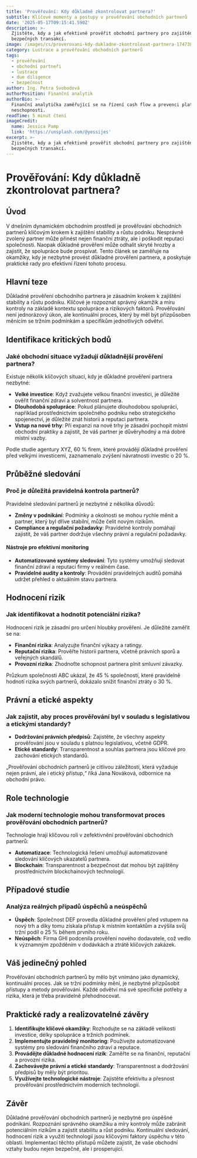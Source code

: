 ```yaml
---
title: 'Prověřování: Kdy důkladně zkontrolovat partnera?'
subtitle: Klíčové momenty a postupy v prověřování obchodních partnerů
date: '2025-05-17T09:15:41.590Z'
description: >-
  Zjistěte, kdy a jak efektivně prověřit obchodní partnery pro zajištění
  bezpečných transakcí.
image: /images/cs/proverovani-kdy-dukladne-zkontrolovat-partnera-1747386940989.jpg
category: Lustrace a prověřování obchodních partnerů
tags:
  - prověřování
  - obchodní partneři
  - lustrace
  - due diligence
  - bezpečnost
author: Ing. Petra Svobodová
authorPosition: Finanční analytik
authorBio: >-
  Finanční analytička zaměřující se na řízení cash flow a prevenci platební
  neschopnosti.
readTime: 5 minut čtení
imageCredit:
  name: Jessica Pamp
  link: 'https://unsplash.com/@yessijes'
excerpt: >-
  Zjistěte, kdy a jak efektivně prověřit obchodní partnery pro zajištění
  bezpečných transakcí.
---
```

# Prověřování: Kdy důkladně zkontrolovat partnera?

## Úvod

V dnešním dynamickém obchodním prostředí je prověřování obchodních partnerů klíčovým krokem k zajištění stability a růstu podniku. Nesprávně zvolený partner může přinést nejen finanční ztráty, ale i poškodit reputaci společnosti. Naopak důkladné prověření může odhalit skryté hrozby a zajistit, že spolupráce bude prospívat. Tento článek se zaměřuje na okamžiky, kdy je nezbytné provést důkladné prověření partnera, a poskytuje praktické rady pro efektivní řízení tohoto procesu.

## Hlavní teze

Důkladné prověření obchodního partnera je zásadním krokem k zajištění stability a růstu podniku. Klíčové je rozpoznat správný okamžik a míru kontroly na základě kontextu spolupráce a rizikových faktorů. Prověřování není jednorázový úkon, ale kontinuální proces, který by měl být přizpůsoben měnícím se tržním podmínkám a specifikům jednotlivých odvětví.

## Identifikace kritických bodů

### Jaké obchodní situace vyžadují důkladnější prověření partnera?

Existuje několik klíčových situací, kdy je důkladné prověření partnera nezbytné:

- **Velké investice**: Když zvažujete velkou finanční investici, je důležité ověřit finanční zdraví a solventnost partnera.
- **Dlouhodobá spolupráce**: Pokud plánujete dlouhodobou spolupráci, například prostřednictvím společného podniku nebo strategického spojenectví, je důležité znát historii a reputaci partnera.
- **Vstup na nové trhy**: Při expanzi na nové trhy je zásadní pochopit místní obchodní praktiky a zajistit, že váš partner je důvěryhodný a má dobré místní vazby.

Podle studie agentury XYZ, 60 % firem, které provádějí důkladné prověření před velkými investicemi, zaznamenalo zvýšení návratnosti investic o 20 %.

## Průběžné sledování

### Proč je důležitá pravidelná kontrola partnerů?

Pravidelné sledování partnerů je nezbytné z několika důvodů:

- **Změny v podnikání**: Podmínky a okolnosti se mohou rychle měnit a partner, který byl dříve stabilní, může čelit novým rizikům.
- **Compliance a regulační požadavky**: Pravidelné kontroly pomáhají zajistit, že váš partner dodržuje všechny právní a regulační požadavky.

#### Nástroje pro efektivní monitoring

- **Automatizované systémy sledování**: Tyto systémy umožňují sledovat finanční zdraví a reputaci firmy v reálném čase.
- **Pravidelné audity a kontroly**: Provádění pravidelných auditů pomáhá udržet přehled o aktuálním stavu partnera.

## Hodnocení rizik

### Jak identifikovat a hodnotit potenciální rizika?

Hodnocení rizik je zásadní pro určení hloubky prověření. Je důležité zaměřit se na:

- **Finanční rizika**: Analyzujte finanční výkazy a ratingy.
- **Reputační rizika**: Prověřte historii partnera, včetně právních sporů a veřejných skandálů.
- **Provozní rizika**: Zhodnoťte schopnost partnera plnit smluvní závazky.

Průzkum společnosti ABC ukázal, že 45 % společností, které pravidelně hodnotí rizika svých partnerů, dokázalo snížit finanční ztráty o 30 %.

## Právní a etické aspekty

### Jak zajistit, aby proces prověřování byl v souladu s legislativou a etickými standardy?

- **Dodržování právních předpisů**: Zajistěte, že všechny aspekty prověřování jsou v souladu s platnou legislativou, včetně GDPR.
- **Etické standardy**: Transparentnost a souhlas partnera jsou klíčové pro zachování etických standardů.

„Prověřování obchodních partnerů je citlivou záležitostí, která vyžaduje nejen právní, ale i etický přístup,“ říká Jana Nováková, odbornice na obchodní právo.

## Role technologie

### Jak moderní technologie mohou transformovat proces prověřování obchodních partnerů?

Technologie hrají klíčovou roli v zefektivnění prověřování obchodních partnerů:

- **Automatizace**: Technologická řešení umožňují automatizované sledování klíčových ukazatelů partnera.
- **Blockchain**: Transparentnost a bezpečnost dat mohou být zajištěny prostřednictvím blockchainových technologií.

## Případové studie

### Analýza reálných případů úspěchů a neúspěchů

- **Úspěch**: Společnost DEF provedla důkladné prověření před vstupem na nový trh a díky tomu získala přístup k místním kontaktům a zvýšila svůj tržní podíl o 25 % během prvního roku.
- **Neúspěch**: Firma GHI podcenila prověření nového dodavatele, což vedlo k významným zpožděním v dodávkách a ztrátě klíčových zakázek.

## Váš jedinečný pohled

Prověřování obchodních partnerů by mělo být vnímáno jako dynamický, kontinuální proces. Jak se tržní podmínky mění, je nezbytné přizpůsobit přístupy a metody prověřování. Každé odvětví má své specifické potřeby a rizika, která je třeba pravidelně přehodnocovat.

## Praktické rady a realizovatelné závěry

1. **Identifikujte klíčové okamžiky**: Rozhodujte se na základě velikosti investice, délky spolupráce a tržních podmínek.
2. **Implementujte pravidelný monitoring**: Používejte automatizované systémy pro sledování finančního zdraví a reputace.
3. **Provádějte důkladné hodnocení rizik**: Zaměřte se na finanční, reputační a provozní rizika.
4. **Zachovávejte právní a etické standardy**: Transparentnost a dodržování předpisů by měly být prioritou.
5. **Využívejte technologické nástroje**: Zajistěte efektivitu a přesnost prověřování prostřednictvím moderních technologií.

## Závěr

Důkladné prověřování obchodních partnerů je nezbytné pro úspěšné podnikání. Rozpoznání správného okamžiku a míry kontroly může zabránit potenciálním rizikům a zajistit stabilitu a růst podniku. Kontinuální sledování, hodnocení rizik a využití technologií jsou klíčovými faktory úspěchu v této oblasti. Implementací těchto přístupů můžete zajistit, že vaše obchodní vztahy budou nejen bezpečné, ale i prosperující.
